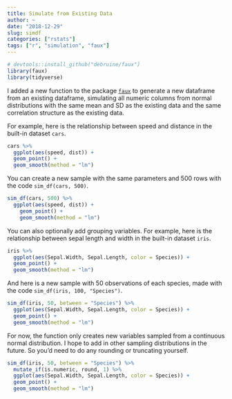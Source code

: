 ```yaml
---
title: Simulate from Existing Data
author: ~
date: "2018-12-29"
slug: simdf
categories: ["rstats"]
tags: ["r", "simulation", "faux"]
---
```


```r
# devtools::install_github("debruine/faux")
library(faux)
library(tidyverse)
```

I added a new function to the package [`faux`](https://github.com/debruine/faux) to generate a new dataframe from an existing dataframe, simulating all numeric columns from normal distributions with the same mean and SD as the existing data and the same correlation structure as the existing data.

For example, here is the relationship between speed and distance in the built-in dataset `cars`. 

```r
cars %>%
  ggplot(aes(speed, dist)) + 
  geom_point() +
  geom_smooth(method = "lm")
```

You can create a new sample with the same parameters and 500 rows with the code `sim_df(cars, 500)`.

```r
sim_df(cars, 500) %>%
  ggplot(aes(speed, dist)) + 
    geom_point() +
    geom_smooth(method = "lm")
```

You can also optionally add grouping variables. For example, here is the relationship between sepal length and width in the built-in dataset `iris`.

```r
iris %>%
  ggplot(aes(Sepal.Width, Sepal.Length, color = Species)) +
  geom_point() +
  geom_smooth(method = "lm")
```

And here is a new sample with 50 observations of each species, made with the code `sim_df(iris, 100, "Species")`.

```r
sim_df(iris, 50, between = "Species") %>%
  ggplot(aes(Sepal.Width, Sepal.Length, color = Species)) +
  geom_point() +
  geom_smooth(method = "lm")
```

For now, the function only creates new variables sampled from a continuous normal distribution. I hope to add in other sampling distributions in the future. So you'd need to do any rounding or truncating yourself.

```r
sim_df(iris, 50, between = "Species") %>%
  mutate_if(is.numeric, round, 1) %>%
  ggplot(aes(Sepal.Width, Sepal.Length, color = Species)) +
  geom_point() +
  geom_smooth(method = "lm")
```


